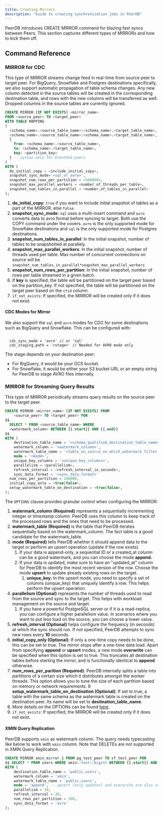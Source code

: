 ```yaml
---
title: Creating Mirrors
description: "Guide to creating synchronization jobs in PeerDB"
---
```


PeerDB introduces CREATE MIRROR command for blazing fast syncs between Peers. This section captures different types of MIRRORs and how to kick them off.

## Command Reference

### MIRROR for CDC

This type of MIRROR streams change feed in real-time from source peer to target peer. For BigQuery, Snowflake and Postgres destinations specifically, we also support automatic propagation of table schema changes. Any new column detected in the source tables will be created in the corresponding destination table, and rows with the new columns will be transferred as well. Dropped columns in the source tables are currently ignored.

```sql
CREATE MIRROR [IF NOT EXISTS] <mirror_name>
FROM <source_peer> TO <target_peer>
WITH TABLE MAPPING
(
  <schema_name>.<source_table_name>:<schema_name>.<target_table_name>,
  <schema_name>.<source_table_name>:<schema_name>.<target_table_name>,
  {
    from: <schema_name>.<source_table_name>,
    to: <schema_name>.<target_table_name>,
    key: <partition_key>
  } -- syntax only for EventHub peers
)
WITH (
  do_initial_copy = <include_initial_copy>,
  snapshot_sync_mode='<sql_or_avro>',
  snapshot_num_rows_per_partition = <500000>,
  snapshot_max_parallel_workers = <number_of_threads_per_table>,
  snapshot_num_tables_in_parallel = <number_of_tables_in_parallel>
);
```

1. **do_initial_copy**: `true` if you want to include initial snapshot of tables as a part of the MIRROR, else `false`.
2. **snapshot_sync_mode**: `sql` uses a multi-insert command and `avro` converts data to avro format before syncing to target. Both use the COPY command under the covers. `avro` is the only supported mode for Snowflake destinations and `sql` is the only supported mode for Postgres destinations.
3. **snapshot_num_tables_in_parallel**: In the initial snapshot, number of tables to be snapshotted at parallely.
4. **snapshot_max_parallel_workers**: In the initial snapshot, number of threads used per table. Max number of concurrent connections on source will be `snapshot_num_tables_in_parallel*snapshot_max_parallel_workers`
5. **snapshot_num_rows_per_partition**: In the initial snapshot, number of rows per table streamed in a given batch.
6. If **key** is specified, the table will be partitioned on the target peer based on the partition_key. If not specified, the table will be partitioned on the target peer based on the `ctid` column.
7. `if_not_exists`: If specified, the MIRROR will be created only if it does not exist.

#### CDC Modes for Mirror

We also support the `sql` and `avro` modes for CDC for some destinations such as BigQuery and Snowflake. This can be configured with:

```

  cdc_sync_mode = 'avro' // or 'sql'
  cdc_staging_path = '<stage>' // Needed for AVRO mode only
```

The stage depends on your destination peer:

- For BigQuery, it would be your GCS bucket.
- For Snowflake, it would be either your S3 bucket URL or an empty string for PeerDB to stage AVRO files internally.

### MIRROR for Streaming Query Results

This type of MIRROR periodically streams query results on the source peer to the target peer.

```sql
CREATE MIRROR <mirror_name> [IF NOT EXISTS] FROM
	<source_peer> TO <target_peer> FOR
$$
  SELECT * FROM <source_table_name> WHERE
  <watermark_column> BETWEEN {{.start}} AND {{.end}}
$$
WITH (
	destination_table_name = '<schema_qualified_destination_table_name>',
	watermark_column = '<watermark_column>',
	watermark_table_name = '<table_on_source_on_which_watermark_filter_should_be_applied>',
	mode = '<mode>',
	unique_key_columns = '<unique_key_columns>',
	parallelism = <parallelism>,
	refresh_interval = <refresh_interval_in_seconds>,
	sync_data_format = '<sync_data_format>'
  num_rows_per_partition = 100000,
  initial_copy_onle = <true|false>,
  setup_watermark_table_on_destination = <true|false>,
);
```

The `OPTIONS` clause provides granular control when configuring the MIRROR:

1. **watermark_column (Required)** represents a sequentially incrementing integer or timestamp column. PeerDB uses this column to keep track of the processed rows and the ones that need to be processed.
2. **watermark_table (Required)** is the table that PeerDB iterates sequentially based on the watermark_column. The fact table is a good candidate for the watermark_table.
3. **mode (Required)** tells PeerDB whether it should append data to the target or perform an upsert operation (update if the row exists).
   1. If your data is append-only, a sequential ID or a created_at column can be a good watermark, and you can choose the mode **append.**
   2. If your data is updated, make sure to have an "updated_at" column for PeerDB to identify the most recent version of the row. Choose the mode **upsert** to update already existing rows on the target.
      1. **unique_key:** In the upsert mode, you need to specify a set of columns (unique_key) that uniquely identify a row. This helps perform the upsert operation.
4. **parallelism (Optional)** represents the number of threads used to read from the source and sync to the target. This helps with workload management on the source and target.
   1. If you have a powerful PostgreSQL server or if it is a read-replica, you can configure a higher parallelism value. In scenarios where you want to put less load on the source, you can choose a lower value.
5. **refresh_interval (Optional)** helps configure the frequency (in seconds) at which the sync should run. If not specified, PeerDB attempts to sync new rows every **10** seconds.
6. **initial_copy_only (Optional)**: If only a one-time copy needs to be done, this can be set to true. The mirror stops after a one-time data load. Apart from specifying **append** or **upsert** modes, a new mode **overwrite** can be specified when this option is set to true. This truncates all destination tables before starting the mirror, and is functionally identical to **append** otherwise.
7. **num_rows_per_parition (Required)**: PeerDB internally splits a table into partitions of a certain size which it distributes amongst the worker threads. This option allows you to tune the size of each partition based on memory or network requirements.
8 **setup_watermark_table_on_destination (Optional)**: If set to true, a table with the same schema as the watermark table is created on the destination peer. Its name will be set to **destination_table_name**.
6. More details on the OPTIONs can be found [here](https://github.com/PeerDB-io/peerdb/issues/139).
7. `if_not_exists`: If specified, the MIRROR will be created only if it does not exist.

#### XMIN Query Replication
PeerDB supports `xmin` as watermark column. The query needs typecasting like below to work with `xmin` column. Note that DELETEs are not supported in XMIN Query Replication.

```sql
CREATE MIRROR xmin_mirror_1 FROM pg_test_peer TO sf_test_peer FOR
$$ SELECT * FROM users WHERE xmin::text::bigint BETWEEN {{.start}} AND {{.end}} $$
WITH (
	destination_table_name = 'public.users',
	watermark_column = 'xmin',
	watermark_table_name = 'public.users',
	mode = 'append', -- upsert (only updates) and overwrite are also supported
	parallelism = 10,
	refresh_interval = 30,
	num_rows_per_partition = 100,
	sync_data_format = 'avro'
);
```
